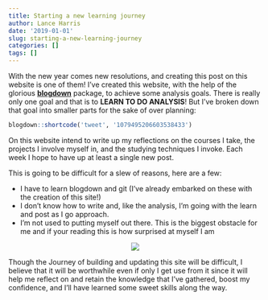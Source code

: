 ```yaml
---
title: Starting a new learning journey
author: Lance Harris
date: '2019-01-01'
slug: starting-a-new-learning-journey
categories: []
tags: []
---
```


With the new year comes new resolutions, and creating this post on this website is one of them! I've created this website, with the help of the glorious [**blogdown**
](https://bookdown.org/yihui/blogdown/) package, to achieve some analysis goals. There is really only one goal and that is to **LEARN TO DO ANALYSIS**! But I've broken down that goal into smaller parts for the sake of over planning:

```r
blogdown::shortcode('tweet', '1079495206603538433')
```

On this website intend to write up my reflections on the courses I take, the projects I involve myself in, and the studying techniques I invoke. Each week I hope to have up at least a single new post.

This is going to be difficult for a slew of reasons, here are a few:

* I have to learn blogdown and git (I've already embarked on these with the creation of this site!)
* I don't know how to write and, like the analysis, I'm going with the learn and post as I go approach.
* I'm not used to putting myself out there. This is the biggest obstacle for me and if your reading this is how surprised at myself I am

<p align="center">
![](https://media.giphy.com/media/vQqeT3AYg8S5O/giphy.gif)
</p>


Though the Journey of building and updating this site will be difficult, I believe that it will be worthwhile even if only I get use from it since it will help me reflect on and retain the knowledge that I've gathered, boost my confidence, and I'll have learned some sweet skills along the way.
